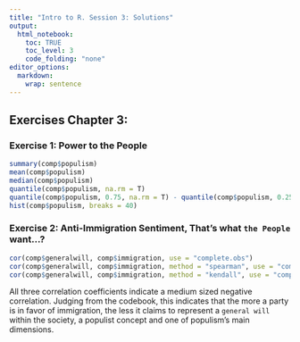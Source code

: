```yaml
---
title: "Intro to R. Session 3: Solutions"
output:
  html_notebook:
    toc: TRUE
    toc_level: 3
    code_folding: "none"
editor_options: 
  markdown: 
    wrap: sentence
---
```


## Exercises Chapter 3:

### Exercise 1: Power to the People

```r
summary(comp$populism)
mean(comp$populism)
median(comp$populism)
quantile(comp$populism, na.rm = T)
quantile(comp$populism, 0.75, na.rm = T) - quantile(comp$populism, 0.25, na.rm = T)
hist(comp$populism, breaks = 40)
```

### Exercise 2: Anti-Immigration Sentiment, That's what `the People` want...?

```r
cor(comp$generalwill, comp$immigration, use = "complete.obs") 
cor(comp$generalwill, comp$immigration, method = "spearman", use = "complete.obs")
cor(comp$generalwill, comp$immigration, method = "kendall", use = "complete.obs")
```

All three correlation coefficients indicate a medium sized negative correlation. Judging from the codebook, this indicates that the more a party is in favor of immigration, the less it claims to represent a `general will` within the society, a populist concept and one of populism's main dimensions. 
